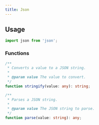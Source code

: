 ```yaml
---
title: Json
---
```


## Usage

```typescript
import json from 'json';
```

### Functions

```typescript
/**
 * Converts a value to a JSON string.
 *
 * @param value The value to convert.
 */
function stringify(value: any): string;

/**
 * Parses a JSON string.
 *
 * @param value The JSON string to parse.
 */
function parse(value: string): any;
```
